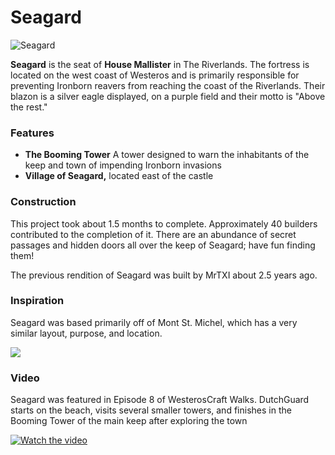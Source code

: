 

# Seagard

<Image src="https://cdn.sanity.io/images/1as7cn02/production/b1286bd8ac1694504eea0afdae7118240eb4e410-1920x1018.jpg?w=976&h=350&fit=crop&crop=center&auto=format" alt="Seagard" width={976} height={350}  />

<ProjectDetails
  floatRight
  region="Riverlands"
  house="House Mallister"
  type="Castle"
  status="Completed"
  warp="/warp seagard"
  projectLead="Dav4, lEcthelionl"
  dateStarted="May 5, 2014"
  dateCompleted="May 5, 2014"
/>

**Seagard** is the seat of **House Mallister** in The Riverlands. The fortress is located on the west coast of Westeros and is primarily responsible for preventing Ironborn reavers from reaching the coast of the Riverlands. Their blazon is a silver eagle displayed, on a purple field and their motto is "Above the rest."  


### Features

* **The Booming Tower** A tower designed to warn the inhabitants of the keep and town of impending Ironborn invasions
* **Village of Seagard,** located east of the castle

### Construction

This project took about 1.5 months to complete. Approximately 40 builders contributed to the completion of it. There are an abundance of secret passages and hidden doors all over the keep of Seagard; have fun finding them!

The previous rendition of Seagard was built by MrTXI about 2.5 years ago.

### Inspiration

Seagard was based primarily off of Mont St. Michel, which has a very similar layout, purpose, and location.


![](https://cdn.sanity.io/images/1as7cn02/production/54dffc87c3a5722c771cd0eb1d2883eccd876a5d-480x270.jpg)

### Video

Seagard was featured in Episode 8 of WesterosCraft Walks. DutchGuard starts on the beach, visits several smaller towers, and finishes in the Booming Tower of the main keep after exploring the town  



[![Watch the video](https://img.youtube.com/vi/eML1cHqFsU8/0.jpg)](https://www.youtube.com/embed/eML1cHqFsU8)